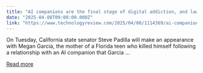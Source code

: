 ```yaml
---
title: "AI companions are the final stage of digital addiction, and lawmakers are taking aim"
date: "2025-04-08T09:00:00.000Z"
link: "https://www.technologyreview.com/2025/04/08/1114369/ai-companions-are-the-final-stage-of-digital-addiction-and-lawmakers-are-taking-aim/"
---
```


On Tuesday, California state senator Steve Padilla will make an appearance with Megan Garcia, the mother of a Florida teen who killed himself following a relationship with an AI companion that Garcia ...

[Read more](https://www.technologyreview.com/2025/04/08/1114369/ai-companions-are-the-final-stage-of-digital-addiction-and-lawmakers-are-taking-aim/)
